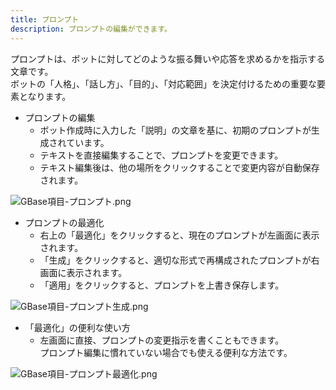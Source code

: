 ```yaml
---
title: プロンプト
description: プロンプトの編集ができます。
---
```


プロンプトは、ボットに対してどのような振る舞いや応答を求めるかを指示する文章です。\
ボットの「人格」、「話し方」、「目的」、「対応範囲」を決定付けるための重要な要素となります。

* プロンプトの編集
  * ボット作成時に入力した「説明」の文章を基に、初期のプロンプトが生成されています。
  * テキストを直接編集することで、プロンプトを変更できます。
  * テキスト編集後は、他の場所をクリックすることで変更内容が自動保存されます。

![GBase項目-プロンプト.png](../../../.gitbook/assets/GBase%E9%A0%85%E7%9B%AE-%E3%83%97%E3%83%AD%E3%83%B3%E3%83%97%E3%83%88.png)

* プロンプトの最適化
  * 右上の「最適化」をクリックすると、現在のプロンプトが左画面に表示されます。
  * 「生成」をクリックすると、適切な形式で再構成されたプロンプトが右画面に表示されます。
  * 「適用」をクリックすると、プロンプトを上書き保存します。

![GBase項目-プロンプト生成.png](../../../.gitbook/assets/GBase%E9%A0%85%E7%9B%AE-%E3%83%97%E3%83%AD%E3%83%B3%E3%83%97%E3%83%88%E7%94%9F%E6%88%90.png)

* 「最適化」の便利な使い方
  * 左画面に直接、プロンプトの変更指示を書くこともできます。\
    プロンプト編集に慣れていない場合でも使える便利な方法です。

![GBase項目-プロンプト最適化.png](../../../.gitbook/assets/GBase%E9%A0%85%E7%9B%AE-%E3%83%97%E3%83%AD%E3%83%B3%E3%83%97%E3%83%88%E6%9C%80%E9%81%A9%E5%8C%96.png)
